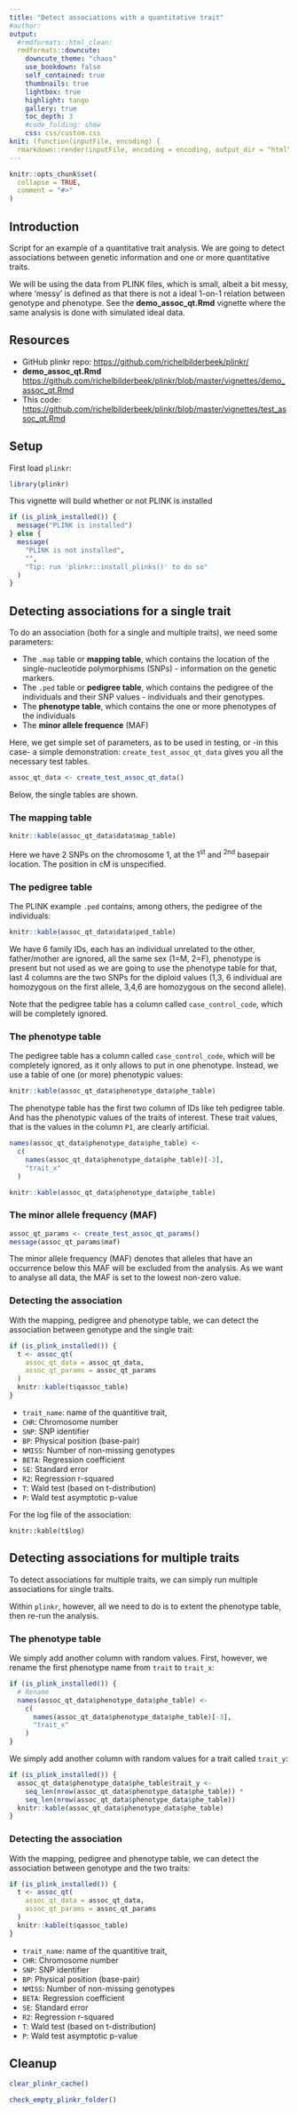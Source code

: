 ```yaml
---
title: "Detect associations with a quantitative trait"
#author:
output:
  #rmdformats::html_clean:
  rmdformats::downcute:
    downcute_theme: "chaos"
    use_bookdown: false
    self_contained: true
    thumbnails: true
    lightbox: true
    highlight: tango
    gallery: true
    toc_depth: 3
    #code_folding: show
    css: css/custom.css
knit: (function(inputFile, encoding) {
  rmarkdown::render(inputFile, encoding = encoding, output_dir = "html") })
---
```


```r
knitr::opts_chunk$set(
  collapse = TRUE,
  comment = "#>"
)
```

## Introduction

Script for an example of a   quantitative trait analysis.
We are going to detect associations between genetic information
and one or more quantitative traits.

We will be using the data from PLINK files, which
is small, albeit a bit messy, where 'messy' is defined
as that there is not a ideal 1-on-1 relation between genotype
and phenotype. See the **demo_assoc_qt.Rmd** vignette
where the same analysis is done with simulated
ideal data.

## Resources

* GitHub plinkr repo: [https://github.com/richelbilderbeek/plinkr/](https://github.com/richelbilderbeek/plinkr/)
* **demo_assoc_qt.Rmd** [https://github.com/richelbilderbeek/plinkr/blob/master/vignettes/demo_assoc_qt.Rmd](https://github.com/richelbilderbeek/plinkr/blob/master/vignettes/demo_assoc_qt.Rmd)
* This code: [https://github.com/richelbilderbeek/plinkr/blob/master/vignettes/test_assoc_qt.Rmd](https://github.com/richelbilderbeek/plinkr/blob/master/vignettes/test_assoc_qt.Rmd)

## Setup

First load `plinkr`:

```r
library(plinkr)
```

This vignette will build whether or not PLINK is installed

```r
if (is_plink_installed()) {
  message("PLINK is installed")
} else {
  message(
    "PLINK is not installed",
    "",
    "Tip: run 'plinkr::install_plinks()' to do so"
  )
}
```

## Detecting associations for a single trait

To do an association (both for a single and multiple traits),
we need some parameters:

 * The `.map` table or **mapping table**, which contains the location
   of the single-nucleotide polymorphisms (SNPs) - information on the genetic markers.
 * The `.ped` table or **pedigree table**, which contains the pedigree
   of the individuals and their SNP values - individuals and their genotypes.
 * The **phenotype table**, which contains the one or more phenotypes
   of the individuals
 * The **minor allele frequence** (MAF)

Here, we get simple set of parameters, as to be used in testing,
or -in this case- a simple demonstration:
`create_test_assoc_qt_data` gives you all the necessary test tables.
```r
assoc_qt_data <- create_test_assoc_qt_data()
```

Below, the single tables are shown.

### The mapping table

```r
knitr::kable(assoc_qt_data$data$map_table)
```

Here we have 2 SNPs on the chromosome 1, at the 1<sup>st</sup> and <sup>2nd</sup> basepair location.
The position in cM is unspecified.

### The pedigree table

The PLINK example `.ped` contains, among others, the pedigree of the individuals:

```r
knitr::kable(assoc_qt_data$data$ped_table)
```
We have 6 family IDs, each has an individual unrelated to the other, father/mother are ignored, all the same sex (1=M, 2=F), phenotype is present but not used as we are going to use the phenotype table for that, last 4 columns are the two SNPs for the diploid values (1,3, 6 individual are homozygous on the first allele, 3,4,6 are homozygous on the second allele).

Note that the pedigree table has a column called `case_control_code`,
which will be completely ignored.

### The phenotype table

The pedigree table has a column called `case_control_code`,
which will be completely ignored, as it only allows to put in
one phenotype. Instead, we use a table of one (or more) phenotypic
values:

```r
knitr::kable(assoc_qt_data$phenotype_data$phe_table)
```

The phenotype table has the first two column of IDs like teh pedigree table.
And has the phenotypic values of the traits of interest.
These trait values, that is the values in the column `P1`,
are clearly artificial.

```r
names(assoc_qt_data$phenotype_data$phe_table) <-
  c(
    names(assoc_qt_data$phenotype_data$phe_table)[-3],
    "trait_x"
  )
```

```r
knitr::kable(assoc_qt_data$phenotype_data$phe_table)
```

### The minor allele frequency (MAF)

```r
assoc_qt_params <- create_test_assoc_qt_params()
message(assoc_qt_params$maf)
```

The minor allele frequency (MAF) denotes that alleles that
have an occurrence below this MAF will be excluded from
the analysis. As we want to analyse all data, the MAF is
set to the lowest non-zero value.

### Detecting the association

With the mapping, pedigree and phenotype table,
we can detect the association between genotype and the single trait:

```r
if (is_plink_installed()) {
  t <- assoc_qt(
    assoc_qt_data = assoc_qt_data,
    assoc_qt_params = assoc_qt_params
  )
  knitr::kable(t$qassoc_table)
}
```

 * `trait_name`: name of the quantitive trait,
 * `CHR`: Chromosome number
 * `SNP`: SNP identifier
 * `BP`: Physical position (base-pair)
 * `NMISS`: Number of non-missing genotypes
 * `BETA`: Regression coefficient
 * `SE`: Standard error
 * `R2`: Regression r-squared
 * `T`: Wald test (based on t-distribution)
 * `P`: Wald test asymptotic p-value

For the log file of the association:

`knitr::kable(t$log)`

## Detecting associations for multiple traits

To detect associations for multiple traits,
we can simply run multiple associations for single traits.

Within `plinkr`, however,
all we need to do is to extent the phenotype table,
then re-run the analysis.

### The phenotype table

We simply add another column with random values.
First, however, we rename the first phenotype name
from `trait` to `trait_x`:
 
```r
if (is_plink_installed()) {
  # Rename
  names(assoc_qt_data$phenotype_data$phe_table) <-
    c(
      names(assoc_qt_data$phenotype_data$phe_table)[-3],
      "trait_x"
    )
}
```

We simply add another column with random values for a trait
called `trait_y`:

```r
if (is_plink_installed()) {
  assoc_qt_data$phenotype_data$phe_table$trait_y <-
    seq_len(nrow(assoc_qt_data$phenotype_data$phe_table)) *
    seq_len(nrow(assoc_qt_data$phenotype_data$phe_table))
  knitr::kable(assoc_qt_data$phenotype_data$phe_table)
}
```


### Detecting the association

With the mapping, pedigree and phenotype table,
we can detect the association between genotype and the two traits:

```r
if (is_plink_installed()) {
  t <- assoc_qt(
    assoc_qt_data = assoc_qt_data,
    assoc_qt_params = assoc_qt_params
  )
  knitr::kable(t$qassoc_table)
}
```

 * `trait_name`: name of the quantitive trait,
 * `CHR`: Chromosome number
 * `SNP`: SNP identifier
 * `BP`: Physical position (base-pair)
 * `NMISS`: Number of non-missing genotypes
 * `BETA`: Regression coefficient
 * `SE`: Standard error
 * `R2`: Regression r-squared
 * `T`: Wald test (based on t-distribution)
 * `P`: Wald test asymptotic p-value


## Cleanup

```r
clear_plinkr_cache()
```

```r
check_empty_plinkr_folder()
```